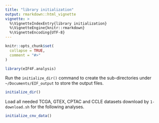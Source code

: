 ```yaml
---
title: "library initialization"
output: rmarkdown::html_vignette
vignette: >
  %\VignetteIndexEntry{library initialization}
  %\VignetteEngine{knitr::rmarkdown}
  %\VignetteEncoding{UTF-8}
---
```


```r
knitr::opts_chunk$set(
  collapse = TRUE,
  comment = "#>"
)
```

```r
library(eIF4F.analysis)
```

Run the `initialize_dir()` command to create the sub-directories under `~/Documents/EIF_output` to store the output files.

```r
initialize_dir()
```

Load all needed TCGA, GTEX, CPTAC and CCLE datasets download by `1-download.sh` for the following analyses.

```r

initialize_cnv_data()

```

